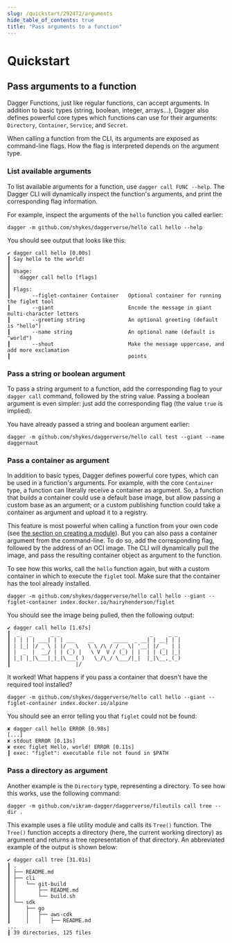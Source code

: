 ```yaml
---
slug: /quickstart/292472/arguments
hide_table_of_contents: true
title: "Pass arguments to a function"
---
```


# Quickstart

<PartialExperimentalDocs />

## Pass arguments to a function

Dagger Functions, just like regular functions, can accept arguments. In addition to basic types (string, boolean, integer, arrays...), Dagger also defines powerful core types which functions can use for their arguments: `Directory`, `Container`, `Service`, and `Secret`.

When calling a function from the CLI, its arguments are exposed as command-line flags. How the flag is interpreted depends on the argument type.

### List available arguments

To list available arguments for a function, use `dagger call FUNC --help`. The Dagger CLI will dynamically inspect the function's arguments, and print the corresponding flag information.

For example, inspect the arguments of the `hello` function you called earlier:

```shell
dagger -m github.com/shykes/daggerverse/hello call hello --help
```

You should see output that looks like this:

```shell
✔ dagger call hello [0.00s]
┃ Say hello to the world!
┃
┃ Usage:
┃   dagger call hello [flags]
┃
┃ Flags:
┃       --figlet-container Container   Optional container for running the figlet tool
┃       --giant                        Encode the message in giant multi-character letters
┃       --greeting string              An optional greeting (default is "hello")
┃       --name string                  An optional name (default is "world")
┃       --shout                        Make the message uppercase, and add more exclamation
┃                                      points
```

### Pass a string or boolean argument

To pass a string argument to a function, add the corresponding flag to your `dagger call` command, followed by the string value. Passing a boolean argument is even simpler: just add the corresponding flag (the value `true` is implied).

You have already passed a string and boolean argument earlier:

```shell
dagger -m github.com/shykes/daggerverse/hello call test --giant --name daggernaut
```

### Pass a container as argument

In addition to basic types, Dagger defines powerful core types, which can be used in a function's arguments. For example, with the core `Container` type, a function can literally receive a container as argument. So, a function that builds a container could use a default base image, but allow passing a custom base as an argument; or a custom publishing function could take a container as argument and upload it to a registry.

This feature is most powerful when calling a function from your own code (see [the section on creating a module](./428201-custom-modules.mdx)). But you can also pass a container argument from the command-line. To do so, add the corresponding flag, followed by the address of an OCI image. The CLI will dynamically pull the image, and pass the resulting container object as argument to the function.

To see how this works, call the `hello` function again, but with a custom container in which to execute the `figlet` tool. Make sure that the container has the tool already installed.

```shell
dagger -m github.com/shykes/daggerverse/hello call hello --giant --figlet-container index.docker.io/hairyhenderson/figlet
```

You should see the image being pulled, then the following output:

```shell
✔ dagger call hello [1.67s]
┃  _   _      _ _                             _     _ _
┃ | | | | ___| | | ___    __      _____  _ __| | __| | |
┃ | |_| |/ _ \ | |/ _ \   \ \ /\ / / _ \| '__| |/ _` | |
┃ |  _  |  __/ | | (_) |   \ V  V / (_) | |  | | (_| |_|
┃ |_| |_|\___|_|_|\___( )   \_/\_/ \___/|_|  |_|\__,_(_)
┃                     |/
```

It worked! What happens if you pass a container that doesn't have the required tool installed?

```shell
dagger -m github.com/shykes/daggerverse/hello call hello --giant --figlet-container index.docker.io/alpine
```

You should see an error telling you that `figlet` could not be found:

```shell
✘ dagger call hello ERROR [0.98s]
[...]
✘ stdout ERROR [0.13s]
✘ exec figlet Hello, world! ERROR [0.11s]
┃ exec: "figlet": executable file not found in $PATH
```

### Pass a directory as argument

Another example is the `Directory` type, representing a directory. To see how this works, use the following command:

```shell
dagger -m github.com/vikram-dagger/daggerverse/fileutils call tree --dir .
```

This example uses a file utility module and calls its `Tree()` function. The `Tree()` function accepts a directory (here, the current working directory) as argument and returns a tree representation of that directory. An abbreviated example of the output is shown below:

```shell
✔ dagger call tree [31.01s]
┃ .
┃ ├── README.md
┃ ├── cli
┃ │   └── git-build
┃ │       ├── README.md
┃ │       └── build.sh
┃ └── sdk
┃     ├── go
┃     │   ├── aws-cdk
┃     │   │   ├── README.md
...
┃ 39 directories, 125 files
```
